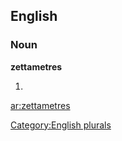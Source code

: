 ==English==

===Noun===
'''zettametres'''

# {{plural of|[[zettametre]]}}

[[Category:English plurals]]

[[ar:zettametres]]